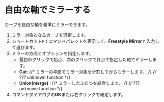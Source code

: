 
# 自由な軸でミラーする

カーブを自由な軸を基準にミラーできます。

<KinouGaiyou shortcut="" command="Freestyle Mirror" button="" />

1. ミラー対象となるカーブを選択します。
2. ショートカット`F`でコマンドパレットを表示して、**Freestyle Mirror**と入力して選びます。
3. ミラーの方向とオプションを指定します。
    - 最初のクリックで始点、次のクリックで終点で指定した軸でミラーします。
    - **Cut**: {/* ミラーの平面でミラー対象を分割してからミラーします。 */} {/* ??? unknown function */}
    - **Union(merge)** : {/* ミラーしたふたつを結合します。 */} {/* ??? unknown function */}
4. コマンドダイアログの**OK**または右クリックで確定します。
